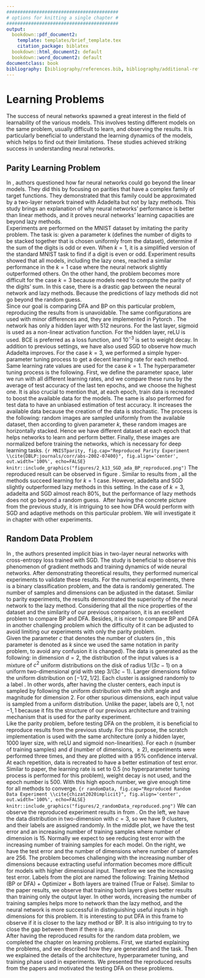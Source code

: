 ```yaml
---
#########################################
# options for knitting a single chapter #
#########################################
output:
  bookdown::pdf_document2:
    template: templates/brief_template.tex
    citation_package: biblatex
  bookdown::html_document2: default
  bookdown::word_document2: default
documentclass: book
bibliography: [bibliography/references.bib, bibliography/additional-references.bib]
---
```


# Learning Problems {#chap:chapter_2}
\minitoc <!-- this will include a mini table of contents-->

<!-- LaTeX normally does not indent the first line after a heading - however, it does so after the mini table of contents. You can manually tell it not to with \noindent -->

\noindent The success of neural networks spawned a great interest in the field of learnability of the various models. This involves testing different models on the same problem, usually difficult to learn, and observing the results. It is particularly beneficial to understand the learning dynamics of the models, which helps to find out their limitations. These studies achieved striking success in understanding neural networks.

## Parity Learning Problem
In \cite{DBLP:journals/corr/abs-2002-07400}, authors questioned how far neural networks could go beyond the linear models. They did this by focusing on parities that have a complex family of target functions. They demonstrated that this family could be approximated by a two-layer network trained with Adadelta but not by lazy methods. This study brings an explanation of why neural networks' performance is better than linear methods, and it proves neural networks' learning capacities are beyond lazy methods.\
Experiments are performed on the MNIST dataset by imitating the parity problem. The task is: given a parameter k (defines the number of digits to be stacked together that is chosen uniformly from the dataset), determine if the sum of the digits is odd or even. When $k=1$, it is a simplified version of the standard MNIST task to find if a digit is even or odd. Experiment results showed that all models, including the lazy ones, reached a similar performance in the $k=1$ case where the neural network slightly outperformed others. On the other hand, the problem becomes more difficult for the case $k=3$ because models need to compute the parity of the digits' sum. In this case, there is a drastic gap between the neural network and lazy methods. Because the predictions of lazy methods did not go beyond the random guess.\
Since our goal is comparing DFA and BP on this particular problem, reproducing the results from \cite{DBLP:journals/corr/abs-2002-07400} is unavoidable. The same configurations are used with minor differences and, they are implemented in Pytorch \cite{NEURIPS2019_9015}. The network has only a hidden layer with $512$ neurons. For the last layer, sigmoid is used as a non-linear activation function. For the hidden layer, reLU is used. BCE is preferred as a loss function, and $10^{-3}$ is set to weight decay. In addition to previous settings, we have also used SGD to observe how much Adadelta improves. For the case $k=3$, we performed a simple hyper-parameter tuning process to get a decent learning rate for each method. Same learning rate values are used for the case $k=1$. The hyperparameter tuning process is the following. First, we define the parameter space, later we run with all different learning rates, and we compare these runs by the average of test accuracy of the last ten epochs, and we choose the highest one. It is also crucial to mention that, at each epoch, train data is recreated to boost the available data for the models. The same is also performed for test data to have an unbiased estimation of test accuracy. It increases the available data because the creation of the data is stochastic. The process is the following: random images are sampled uniformly from the available dataset, then according to given parameter $k$, these random images are horizontally stacked. Hence we have different dataset at each epoch that helps networks to learn and perform better. Finally, these images are normalized before training the networks, which is necessary for deep learning tasks. 
```{r MNISTparity, fig.cap="Reproduced Parity Experiment \\cite{DBLP:journals/corr/abs-2002-07400}", fig.align='center', out.width='100%', echo=FALSE}
knitr::include_graphics("figures/2_k13_SGD_ada_BP_reproduced.png")
```
\noindent The reproduced result can be observed in figure \ref{fig:MNISTparity}. Similar to results from \cite{DBLP:journals/corr/abs-2002-07400}, all the methods succeed learning for $k=1$ case. However, adadelta and SGD slightly outperformed lazy methods in this setting. In the case of $k=3$, adadelta and SGD almost reach $80\%$, but the performance of lazy methods does not go beyond a random guess.\ 
After having the concrete picture from the previous study, it is intriguing to see how DFA would perform with SGD and adaptive methods on this particular problem. We will investigate it in chapter \ref{chap:chapter_3} with other experiments.

## Random Data Problem
In \cite{chizat2020implicit}, the authors presented implicit bias in two-layer neural networks with cross-entropy loss trained with SGD. The study is beneficial to observe this phenomenon of gradient methods and training dynamics of wide neural networks. After demonstrating theoretical results, they performed numerical experiments to validate these results. For the numerical experiments, there is a binary classification problem, and the data is randomly generated. The number of samples and dimensions can be adjusted in the dataset. Similar to parity experiments, the results demonstrated the superiority of the neural network to the lazy method. Considering that all the nice properties of the dataset and the similarity of our previous comparison, it is an excellent problem to compare BP and DFA. Besides, it is nicer to compare BP and DFA in another challenging problem which the difficulty of it can be adjusted to avoid limiting our experiments with only the parity problem.\
\noindent Given the parameter $c$ that denotes the number of clusters (in \cite{chizat2020implicit}, this parameter is denoted as $k$ since we used the same notation in parity problem, to avoid any confusion it is changed). The data is generated as the following: in dimension $d=2$, the distribution of the input values is a mixture of $c^2$ uniform distributions on the disk of radius $1/ (3c-1)$ on a uniform two-dimensional grid with step $3/(3c-1)$. Larger dimensions follow the uniform distribution  on $[-1/2,1/2]$. Each cluster is assigned randomly to a label \cite{chizat2020implicit}. In other words, after having the cluster centers, each input is sampled by following the uniform distribution with the shift angle and magnitude for dimension $2$. For other spurious dimensions, each input value is sampled from a uniform distribution. Unlike the paper, labels are $0,1$, not $-1,1$ because it fits the structure of our previous architecture and training mechanism that is used for the parity experiment.\
Like the parity problem, before testing DFA on the problem, it is beneficial to reproduce results from the previous study. For this purpose, the scratch implementation is used with the same architecture (only a hidden layer, $1000$ layer size, with reLU and sigmoid non-linearities). For each $n$ (number of training samples) and $d$ (number of dimensions, $\geq2$), experiments were performed three times, and they are plotted with a $95\%$ confidence interval. At each repetition, data is recreated to have a better estimation of test error. Similar to paper, the learning rate is set to $0.5$ (no hyperparameter tuning process is performed for this problem), weight decay is not used, and the epoch number is $500$. With this high epoch number, we give enough time for all methods to converge.
```{r randomData, fig.cap="Reproduced Random Data Experiment \\cite{chizat2020implicit}", fig.align='center', out.width='100%', echo=FALSE}
knitr::include_graphics("figures/2_randomData_reproduced.png")
```
\noindent We can observe the reproduced experiment results in \ref{fig:randomData} from \cite{chizat2020implicit}. On the left, we have the data distribution in two-dimension with $c=3$, so we have 9 clusters, and their labels are assigned randomly. In the middle plot, we have the test error and an increasing number of training samples where number of dimension is $15$. Normally we expect to see reducing test error with the increasing number of training samples for each model. On the right, we have the test error and the number of dimensions where number of samples are $256$. The problem becomes challenging with the increasing number of dimensions because extracting useful information becomes more difficult for models with higher dimensional input. Therefore we see the increasing test error. Labels from the plot are named the following: Training Method (BP or DFA) + Optimizer + Both layers are trained (True or False). Similar to the paper results, we observe that training both layers gives better results than training only the output layer. In other words, increasing the number of training samples helps more to network than the lazy method, and the neural network is more successful in distinguishing useful inputs in high dimensions for this problem. It is interesting to put DFA in this frame to observe if it is closer to the lazy method or BP. It is also intriguing to try to close the gap between them if there is any.\
After having the reproduced results for the random data problem, we completed the chapter on learning problems.  First, we started explaining the problems, and we described how they are generated and the task. Then we explained the details of the architecture, hyperparameter tuning, and training phase used in experiments. We presented the reproduced results from the papers and motivated the testing DFA on these problems.